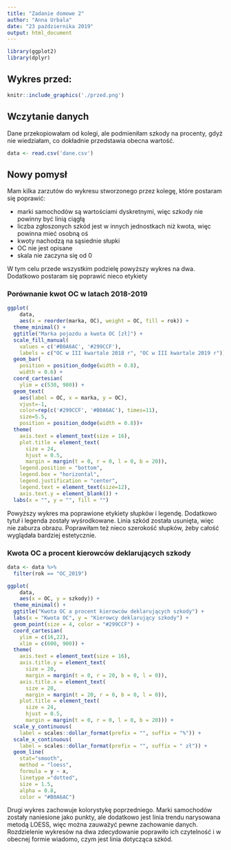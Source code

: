 ```yaml
---
title: "Zadanie domowe 2"
author: "Anna Urbala"
date: "23 października 2019"
output: html_document
---
```


```r
library(ggplot2)
library(dplyr)
```

## Wykres przed:

```r
knitr::include_graphics('./przed.png')
```

## Wczytanie danych
Dane przekopiowałam od kolegi, ale podmieniłam szkody na procenty, gdyż nie wiedziałam, co dokładnie przedstawia obecna wartość.

```r
data <- read.csv('dane.csv')
```

## Nowy pomysł

Mam kilka zarzutów do wykresu stworzonego przez kolegę, które postaram się poprawić:

* marki samochodów są wartościami dyskretnymi, więc szkody nie powinny być linią ciągłą
* liczba zgłoszonych szkód jest w innych jednostkach niż kwota, więc powinna mieć osobną oś
* kwoty nachodzą na sąsiednie słupki
* OC nie jest opisane
* skala nie zaczyna się od 0

W tym celu przede wszystkim podzielę powyższy wykres na dwa. Dodatkowo postaram się poprawić nieco etykiety

### Porównanie kwot OC w latach 2018-2019

```r
ggplot(
    data,
    aes(x = reorder(marka, OC), weight = OC, fill = rok)) +
  theme_minimal() +
  ggtitle("Marka pojazdu a kwota OC [zł]") +
  scale_fill_manual(
    values = c('#B0A6AC', '#299CCF'),
    labels = c("OC w III kwartale 2018 r", "OC w III kwartale 2019 r")) +
  geom_bar(
    position = position_dodge(width = 0.8),
    width = 0.6) +
  coord_cartesian(
    ylim = c(530, 980)) +
  geom_text(
    aes(label = OC, x = marka, y = OC),
    vjust=-1,
    color=rep(c('#299CCF', '#B0A6AC'), times=11),
    size=5.5,
    position = position_dodge(width = 0.8))+
  theme(
    axis.text = element_text(size = 16),
    plot.title = element_text(
      size = 24,
      hjust = 0.5,
      margin = margin(t = 0, r = 0, l = 0, b = 20)),
    legend.position = "bottom",
    legend.box = "horizontal",
    legend.justification = "center",
    legend.text = element_text(size=12),
    axis.text.y = element_blank()) +
  labs(x = "", y = "", fill = "")
```

Powyższy wykres ma poprawione etykiety słupków i legendę. Dodatkowo tytuł i legenda zostały wyśrodkowane. Linia szkód została usunięta, więc nie zaburza obrazu. Poprawiłam też nieco szerokość słupków, żeby całość wyglądała bardziej estetycznie.


### Kwota OC a procent kierowców deklarujących szkody

```r
data <- data %>%
  filter(rok == "OC_2019")

ggplot(
    data,
    aes(x = OC, y = szkody)) +
  theme_minimal() +
  ggtitle("Kwota OC a procent kierowców deklarujących szkody") +
  labs(x = "Kwota OC", y = "Kierowcy deklarujący szkody") + 
  geom_point(size = 4, color = "#299CCF") +
  coord_cartesian(
    ylim = c(16,22),
    xlim = c(600, 900)) +
  theme(
    axis.text = element_text(size = 16),
    axis.title.y = element_text(
      size = 20,
      margin = margin(t = 0, r = 20, b = 0, l = 0)),
    axis.title.x = element_text(
      size = 20,
      margin = margin(t = 20, r = 0, b = 0, l = 0)),
    plot.title = element_text(
      size = 24,
      hjust = 0.5,
      margin = margin(t = 0, r = 0, l = 0, b = 20))) +
  scale_y_continuous(
    label = scales::dollar_format(prefix = "", suffix = "%")) +
  scale_x_continuous(
    label = scales::dollar_format(prefix = "", suffix = " zł")) +
  geom_line(
    stat="smooth",
    method = "loess",
    formula = y ~ x,
    linetype ="dotted",
    size = 1.5,
    alpha = 0.8,
    color = "#B0A6AC")
```

Drugi wykres zachowuje kolorystykę poprzedniego. Marki samochodów zostały naniesione jako punkty, ale dodatkowo jest linia trendu narysowana metodą LOESS, więc można zauważyć pewne zachowanie danych. Rozdzielenie wykresów na dwa zdecydowanie poprawiło ich czytelność i w obecnej formie wiadomo, czym jest linia dotycząca szkód.
